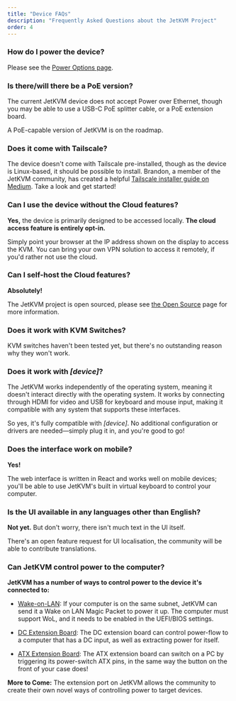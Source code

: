 ```yaml
---
title: "Device FAQs"
description: "Frequently Asked Questions about the JetKVM Project"
order: 4
---
```


### How do I power the device?

Please see the [Power Options page](../peripheral-devices/alternative-power-sources).

### Is there/will there be a PoE version?

The current JetKVM device does not accept Power over Ethernet, though you may be able to use a USB-C PoE splitter cable,
or a PoE extension board.

A PoE-capable version of JetKVM is on the roadmap.

### Does it come with Tailscale?

The device doesn't come with Tailscale pre-installed, though as the device is Linux-based, it should be possible to install.
Brandon, a member of the JetKVM community, has created a helpful [Tailscale installer guide on Medium](https://medium.com/@brandontuttle/installing-tailscale-on-a-jetkvm-3c72355b7eb0). Take a look and get started!

### Can I use the device without the Cloud features?

**Yes,** the device is primarily designed to be accessed locally. **The cloud access feature is entirely opt-in.**

Simply point your browser at the IP address shown on the display to access the KVM. You can bring your own VPN
solution to access it remotely, if you'd rather not use the cloud.

### Can I self-host the Cloud features?

**Absolutely!**

The JetKVM project is open sourced, please see [the Open Source](https://github.com/jetkvm/kvm) page for
more information.

### Does it work with KVM Switches?

KVM switches haven't been tested yet, but there's no outstanding reason why they won't work.

### Does it work with _[device]_?

The JetKVM works independently of the operating system, meaning it doesn't interact directly with the operating system. It works by connecting through HDMI for video and USB for keyboard and mouse input, making it compatible with any system that supports these interfaces.

So yes, it's fully compatible with _[device]_. No additional configuration or drivers are needed—simply plug it in, and you're good to go!

### Does the interface work on mobile?

**Yes!**

The web interface is written in React and works well on mobile devices; you'll be able to use JetKVM's built in
virtual keyboard to control your computer.

### Is the UI available in any languages other than English?

**Not yet.** But don't worry, there isn't much text in the UI itself.

There's an open feature request for UI localisation, the community will be able to contribute translations.

### Can JetKVM control power to the computer?

**JetKVM has a number of ways to control power to the device it's connected to:**

- [Wake-on-LAN](../networking/wake-on-lan): If your computer is on the same subnet, JetKVM can send it a Wake on LAN Magic Packet to
  power it up. The computer must support WoL, and it needs to be enabled in the UEFI/BIOS settings.

- [DC Extension Board](../peripheral-devices/extension-port#dc-power-control): The DC extension board can control power-flow to a computer that has a DC
  input, as well as extracting power for itself.

- [ATX Extension Board](../peripheral-devices/extension-port#atx-power-control): The ATX extension board can switch on a PC by triggering its power-switch ATX
  pins, in the same way the button on the front of your case does!

**More to Come:** The extension port on JetKVM allows the community to create their own novel ways of controlling power
to target devices.
